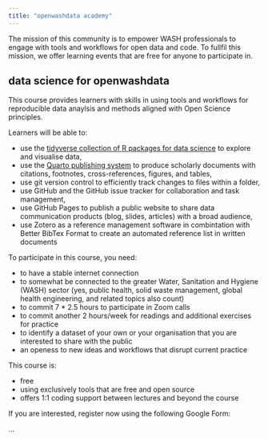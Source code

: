 ```yaml
---
title: "openwashdata academy"
---
```


The mission of this community is to empower WASH professionals to engage with tools and workflows for open data and code. To fullfil this mission, we offer learning events that are free for anyone to participate in.

## data science for openwashdata

This course provides learners with skills in using tools and workflows for reproducible data anaylsis and methods aligned with Open Science principles.

Learners will be able to:

- use the [tidyverse collection of R packages for data science](https://www.tidyverse.org/) to explore and visualise data,
- use the [Quarto publishing system](https://quarto.org/) to produce scholarly documents with citations, footnotes, cross-references, figures, and tables,
- use git version control to efficiently track changes to files within a folder, 
- use GitHub and the GitHub issue tracker for collaboration and task management, 
- use GitHub Pages to publish a public website to share data communication products (blog, slides, articles) with a broad audience,
- use Zotero as a reference management software in combintation with Better BibTex Format to create an automated reference list in written documents

To participate in this course, you need:

- to have a stable internet connection
- to somewhat be connected to the greater Water, Sanitation and Hygiene (WASH) sector (yes, public health, solid waste management, global health engineering, and related topics also count)
- to commit 7 * 2.5 hours to participate in Zoom calls
- to commit another 2 hours/week for readings and additional exercises for practice
- to identify a dataset of your own or your organisation that you are interested to share with the public
- an openess to new ideas and workflows that disrupt current practice

This course is:

- free
- using exclusively tools that are free and open source
- offers 1:1 coding support between lectures and beyond the course

If you are interested, register now using the following Google Form:

...
